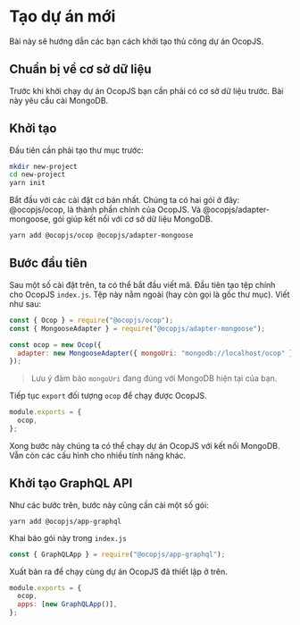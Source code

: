 # Tạo dự án mới

Bài này sẽ hướng dẫn các bạn cách khởi tạo thủ công dự án OcopJS.

## Chuẩn bị về cơ sở dữ liệu

Trước khi khởi chạy dự án OcopJS bạn cần phải có cơ sở dữ liệu trước. Bài này
yêu cầu cài MongoDB.

## Khởi tạo

Đầu tiên cần phải tạo thư mục trước:

```sh
mkdir new-project
cd new-project
yarn init
```

Bắt đầu với các cài đặt cơ bản nhất. Chúng ta có hai gói ở đây: @ocopjs/ocop, là
thành phần chính của OcopJS. Và @ocopjs/adapter-mongoose, gói giúp kết nối với
cơ sở dữ liệu MongoDB.

```sh
yarn add @ocopjs/ocop @ocopjs/adapter-mongoose
```

## Bước đầu tiên

Sau một số cài đặt trên, ta có thể bắt đầu viết mã. Đầu tiên tạo tệp chính cho
OcopJS `index.js`. Tệp này nằm ngoài (hay còn gọi là gốc thư mục). Viết như sau:

```js
const { Ocop } = require("@ocopjs/ocop");
const { MongooseAdapter } = require("@ocopjs/adapter-mongoose");

const ocop = new Ocop({
  adapter: new MongooseAdapter({ mongoUri: "mongodb://localhost/ocop" }),
});
```

> Lưu ý đảm bảo `mongoUri` đang đúng với MongoDB hiện tại của bạn.

Tiếp tục `export` đối tượng `ocop` để chạy được OcopJS.

```js
module.exports = {
  ocop,
};
```

Xong bước này chúng ta có thể chạy dự án OcopJS với kết nối MongoDB. Vẫn còn các
cấu hình cho nhiều tính năng khác.

## Khởi tạo GraphQL API

Như các bước trên, bước này cũng cần cài một số gói:

```
yarn add @ocopjs/app-graphql
```

Khai báo gói này trong `index.js`

```js
const { GraphQLApp } = require("@ocopjs/app-graphql");
```

Xuất bản ra để chạy cùng dự án OcopJS đã thiết lập ở trên.

```js
module.exports = {
  ocop,
  apps: [new GraphQLApp()],
};
```
